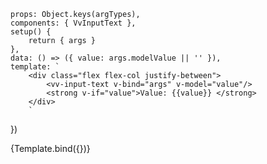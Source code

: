 
<Meta title="Components/InputText" component={VvInputText} />

	props: Object.keys(argTypes),
	components: { VvInputText },
	setup() {
		return { args }
	},
	data: () => ({ value: args.modelValue || '' }),
	template: `
		<div class="flex flex-col justify-between">
			<vv-input-text v-bind="args" v-model="value"/>
			<strong v-if="value">Value: {{value}} </strong> 
		</div>
        `
})

<Canvas>
	<Story
		name="vv-input-text"
		args={{
			text: 'text',
			id: 'vv-input-text',
			name: 'vv-input-text',
			placeholder: 'Placeholder',
			label: 'Label',
			hintLabel: 'Hint label',
			autocomplete: 'off',
			disabled: false,
			readonly: false,
			valid: false,
			error: false,
			loading: false,
			loadingLabel: 'Loading...',
			icon: '',
			iconPosition: null,
			floating: false,
			min: null,
			max: null,
			minlength: null,
			maxlength: null
		}}
		argTypes={{
			id: {
				description: 'Input id',
				table: { category: 'Attributes' }
			},
			name: {
				description: 'Input name',
				table: { category: 'Attributes' }
			},
			placeholder: {
				description: 'Input placeholder',
				table: { category: 'Attributes' }
			},
			iconPosition: {
				options: [null, 'left', 'right'],
				control: {
					type: 'select'
				},
				table: { category: 'Attributes' }
			},
			limit: {
				options: [true, false, 'countdown'],
				control: {
					type: 'select'
				},
				table: { category: 'Attributes' }
			},
			type: {
				options: ['text', 'password', 'date', 'datetime-local'],
				control: {
					type: 'select'
				},
				table: { category: 'Attributes' }
			},
			minlength: {
				description: 'Min length',
				table: { category: 'Attributes' }
			},
			maxlength: {
				description: 'Max length',
				table: { category: 'Attributes' }
			},
			min: {
				description: 'Min value',
				table: { category: 'Attributes' }
			},
			max: {
				description: 'Max value',
				table: { category: 'Attributes' }
			}
		}}>
		{Template.bind({})}
	</Story>
</Canvas>

